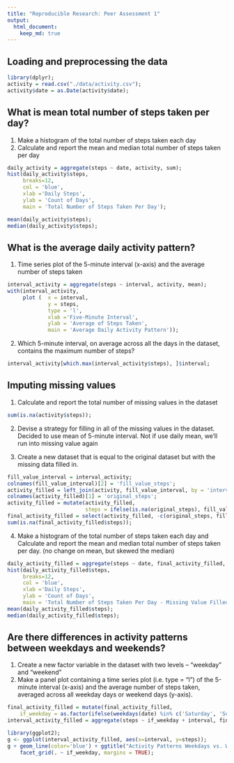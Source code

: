 ```yaml
---
title: "Reproducible Research: Peer Assessment 1"
output: 
  html_document:
    keep_md: true
---
```



## Loading and preprocessing the data
```r
library(dplyr);
activity = read.csv("./data/activity.csv");
activity$date = as.Date(activity$date);
```

## What is mean total number of steps taken per day?

1. Make a histogram of the total number of steps taken each day
2. Calculate and report the mean and median total number of steps taken per day
```r
daily_activity = aggregate(steps ~ date, activity, sum);
hist(daily_activity$steps, 
     breaks=12,
     col = 'blue',
     xlab ='Daily Steps',
     ylab = 'Count of Days',
     main = 'Total Number of Steps Taken Per Day');

mean(daily_activity$steps);
median(daily_activity$steps);
```

## What is the average daily activity pattern?
1. Time series plot of the 5-minute interval (x-axis) and the average number of steps taken


```r
interval_activity = aggregate(steps ~ interval, activity, mean);
with(interval_activity, 
     plot (  x = interval,
             y = steps, 
             type = 'l',
             xlab ='Five-Minute Interval',
             ylab = 'Average of Steps Taken',
             main = 'Average Daily Activity Pattern'));
```

2. Which 5-minute interval, on average across all the days in the dataset, contains the maximum number of steps?
```r
interval_activity[which.max(interval_activity$steps), ]$interval;
```

## Imputing missing values
1. Calculate and report the total number of missing values in the dataset
```r
sum(is.na(activity$steps));
```

2. Devise a strategy for filling in all of the missing values in the dataset. 
Decided to use mean of 5-minute interval.  Not if use daily mean, we'll run into missing value again

3. Create a new dataset that is equal to the original dataset but with the missing data filled in.
```r
fill_value_interval = interval_activity;
colnames(fill_value_interval)[2] = 'fill_value_steps';
activity_filled = left_join(activity, fill_value_interval, by = 'interval');
colnames(activity_filled)[1] = 'original_steps';
activity_filled = mutate(activity_filled, 
                         steps = ifelse(is.na(original_steps), fill_value_steps, original_steps));
final_activity_filled = select(activity_filled, -c(original_steps, fill_value_steps));
sum(is.na(final_activity_filled$steps));
```

4. Make a histogram of the total number of steps taken each day 
and Calculate and report the mean and median total number of steps taken per day.
(no change on mean, but skewed the median)
```r
daily_activity_filled = aggregate(steps ~ date, final_activity_filled, sum);
hist(daily_activity_filled$steps, 
     breaks=12,
     col = 'blue',
     xlab ='Daily Steps',
     ylab = 'Count of Days',
     main = 'Total Number of Steps Taken Per Day - Missing Value Filled');
mean(daily_activity_filled$steps);
median(daily_activity_filled$steps);
```


## Are there differences in activity patterns between weekdays and weekends?
1. Create a new factor variable in the dataset with two levels -- "weekday" and "weekend"
2. Make a panel plot containing a time series plot (i.e. type = "l") of the 5-minute interval (x-axis) 
  and the average number of steps taken, averaged across all weekday days or weekend days (y-axis).
```r
final_activity_filled = mutate(final_activity_filled, 
    if_weekday = as.factor(ifelse(weekdays(date) %in% c('Saturday', 'Sunday'), 'weekend', 'weekday')));
interval_activity_filled = aggregate(steps ~ if_weekday + interval, final_activity_filled, mean);

library(ggplot2);
g <- ggplot(interval_activity_filled, aes(x=interval, y=steps));
g + geom_line(color='blue') + ggtitle("Activity Patterns Weekdays vs. Weekend") +
    facet_grid(. ~ if_weekday, margins = TRUE);
```
